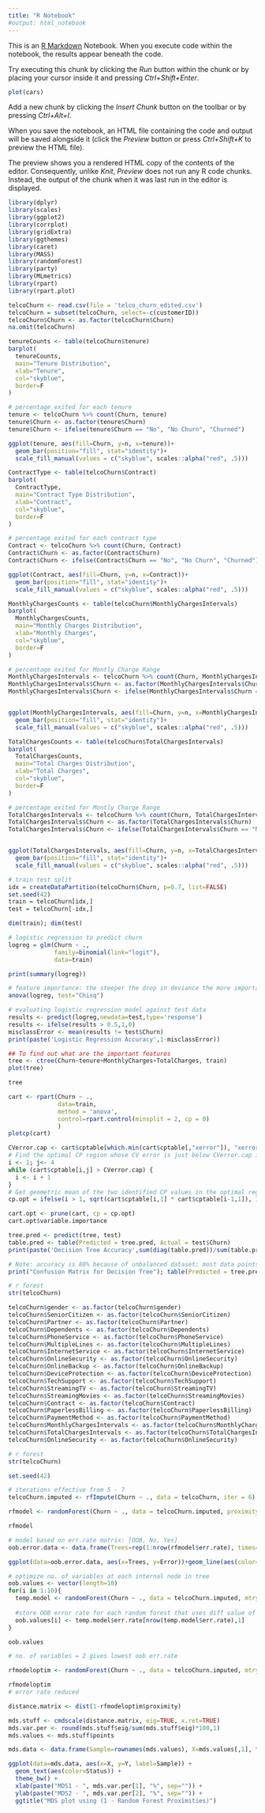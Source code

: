 ```yaml
---
title: "R Notebook"
#output: html_notebook
---
```


This is an [R Markdown](http://rmarkdown.rstudio.com) Notebook. When you execute code within the notebook, the results appear beneath the code. 

Try executing this chunk by clicking the *Run* button within the chunk or by placing your cursor inside it and pressing *Ctrl+Shift+Enter*. 

```r
plot(cars)
```

Add a new chunk by clicking the *Insert Chunk* button on the toolbar or by pressing *Ctrl+Alt+I*.

When you save the notebook, an HTML file containing the code and output will be saved alongside it (click the *Preview* button or press *Ctrl+Shift+K* to preview the HTML file).

The preview shows you a rendered HTML copy of the contents of the editor. Consequently, unlike *Knit*, *Preview* does not run any R code chunks. Instead, the output of the chunk when it was last run in the editor is displayed.

```r
library(dplyr)
library(scales)
library(ggplot2)
library(corrplot)
library(gridExtra)
library(ggthemes)
library(caret)
library(MASS)
library(randomForest)
library(party)
library(MLmetrics)
library(rpart)
library(rpart.plot)
```

```r
telcoChurn <- read.csv(file = 'telco_churn_edited.csv')
telcoChurn = subset(telcoChurn, select=-c(customerID))
telcoChurn$Churn <- as.factor(telcoChurn$Churn)
na.omit(telcoChurn)

```

```r
tenureCounts <- table(telcoChurn$tenure)
barplot(
  tenureCounts,
  main="Tenure Distribution",
  xlab="Tenure",
  col="skyblue",
  border=F
)
```

```r
# percentage exited for each tenure
tenure <- telcoChurn %>% count(Churn, tenure)
tenure$Churn <- as.factor(tenure$Churn)
tenure$Churn <- ifelse(tenure$Churn == "No", "No Churn", "Churned")

ggplot(tenure, aes(fill=Churn, y=n, x=tenure))+
  geom_bar(position="fill", stat="identity")+
  scale_fill_manual(values = c("skyblue", scales::alpha("red", .5)))

```

```r
ContractType <- table(telcoChurn$Contract)
barplot(
  ContractType,
  main="Contract Type Distribution",
  xlab="Contract",
  col="skyblue",
  border=F
)
```

```r
# percentage exited for each contract type
Contract <- telcoChurn %>% count(Churn, Contract)
Contract$Churn <- as.factor(Contract$Churn)
Contract$Churn <- ifelse(Contract$Churn == "No", "No Churn", "Churned")

ggplot(Contract, aes(fill=Churn, y=n, x=Contract))+
  geom_bar(position="fill", stat="identity")+
  scale_fill_manual(values = c("skyblue", scales::alpha("red", .5)))
```

```r
MonthlyChargesCounts <- table(telcoChurn$MonthlyChargesIntervals)
barplot(
  MonthlyChargesCounts,
  main="Monthly Charges Distribution",
  xlab="Monthly Charges",
  col="skyblue",
  border=F
)
```

```r
# percentage exited for Montly Charge Range
MonthlyChargesIntervals <- telcoChurn %>% count(Churn, MonthlyChargesIntervals)
MonthlyChargesIntervals$Churn <- as.factor(MonthlyChargesIntervals$Churn)
MonthlyChargesIntervals$Churn <- ifelse(MonthlyChargesIntervals$Churn == "No", "No Churn", "Churned")


ggplot(MonthlyChargesIntervals, aes(fill=Churn, y=n, x=MonthlyChargesIntervals))+
  geom_bar(position="fill", stat="identity")+
  scale_fill_manual(values = c("skyblue", scales::alpha("red", .5)))
```

```r
TotalChargesCounts <- table(telcoChurn$TotalChargesIntervals)
barplot(
  TotalChargesCounts,
  main="Total Charges Distribution",
  xlab="Total Charges",
  col="skyblue",
  border=F
)
```

```r
# percentage exited for Montly Charge Range
TotalChargesIntervals <- telcoChurn %>% count(Churn, TotalChargesIntervals)
TotalChargesIntervals$Churn <- as.factor(TotalChargesIntervals$Churn)
TotalChargesIntervals$Churn <- ifelse(TotalChargesIntervals$Churn == "No", "No Churn", "Churned")


ggplot(TotalChargesIntervals, aes(fill=Churn, y=n, x=TotalChargesIntervals))+
  geom_bar(position="fill", stat="identity")+
  scale_fill_manual(values = c("skyblue", scales::alpha("red", .5)))
```

```r
# train test split
idx = createDataPartition(telcoChurn$Churn, p=0.7, list=FALSE)
set.seed(42)
train = telcoChurn[idx,]
test = telcoChurn[-idx,]

dim(train); dim(test)
```

```r
# logistic regression to predict churn
logreg = glm(Churn ~ .,
             family=binomial(link="logit"),
             data=train)

print(summary(logreg))

```
```r
# feature importance: the steeper the drop in deviance the more important the feature
anova(logreg, test="Chisq")
```
```r
# evaluating logistic regression model against test data
results <- predict(logreg,newdata=test,type='response')
results <- ifelse(results > 0.5,1,0)
misclassError <- mean(results != test$Churn)
print(paste('Logistic Regression Accuracy',1-misclassError))
```
```r
## To find out what are the important features 
tree <- ctree(Churn~tenure+MonthlyCharges+TotalCharges, train)
plot(tree)
```
```r
tree
```
```r
cart <- rpart(Churn ~ ., 
              data=train, 
              method = 'anova', 
              control=rpart.control(minsplit = 2, cp = 0)
              )
plotcp(cart)
```
```r
CVerror.cap <- cart$cptable[which.min(cart$cptable[,"xerror"]), "xerror"] + cart$cptable[which.min(cart$cptable[,"xerror"]), "xstd"]
# Find the optimal CP region whose CV error is just below CVerror.cap in maximal tree cart1.
i <- 1; j<- 4
while (cart$cptable[i,j] > CVerror.cap) {
  i <- i + 1
}
# Get geometric mean of the two identified CP values in the optimal region if optimal tree has at least one split.
cp.opt = ifelse(i > 1, sqrt(cart$cptable[i,1] * cart$cptable[i-1,1]), 1)
```

```r
cart.opt <- prune(cart, cp = cp.opt)
cart.opt$variable.importance
```

```r
tree.pred <- predict(tree, test)
table.pred <- table(Predicted = tree.pred, Actual = test$Churn)
print(paste('Decision Tree Accuracy',sum(diag(table.pred))/sum(table.pred)))
```
```r
# Note: accuracy is 80% because of unbalanced dataset; most data points have Exited = 0. From the confusion matrix, we can see that there are a lot of false negatives
print("Confusion Matrix for Decision Tree"); table(Predicted = tree.pred, Actual = test$Churn)
```

```r
# r forest
str(telcoChurn)
```

```r
telcoChurn$gender <- as.factor(telcoChurn$gender)
telcoChurn$SeniorCitizen <- as.factor(telcoChurn$SeniorCitizen)
telcoChurn$Partner <- as.factor(telcoChurn$Partner)
telcoChurn$Dependents <- as.factor(telcoChurn$Dependents)
telcoChurn$PhoneService <- as.factor(telcoChurn$PhoneService)
telcoChurn$MultipleLines <- as.factor(telcoChurn$MultipleLines)
telcoChurn$InternetService <- as.factor(telcoChurn$InternetService)
telcoChurn$OnlineSecurity <- as.factor(telcoChurn$OnlineSecurity)
telcoChurn$OnlineBackup <- as.factor(telcoChurn$OnlineBackup)
telcoChurn$DeviceProtection <- as.factor(telcoChurn$DeviceProtection)
telcoChurn$TechSupport <- as.factor(telcoChurn$TechSupport)
telcoChurn$StreamingTV <- as.factor(telcoChurn$StreamingTV)
telcoChurn$StreamingMovies <- as.factor(telcoChurn$StreamingMovies)
telcoChurn$Contract <- as.factor(telcoChurn$Contract)
telcoChurn$PaperlessBilling <- as.factor(telcoChurn$PaperlessBilling)
telcoChurn$PaymentMethod <- as.factor(telcoChurn$PaymentMethod)
telcoChurn$MonthlyChargesIntervals <- as.factor(telcoChurn$MonthlyChargesIntervals)
telcoChurn$TotalChargesIntervals <- as.factor(telcoChurn$TotalChargesIntervals)
telcoChurn$OnlineSecurity <- as.factor(telcoChurn$OnlineSecurity)
```

```r
# r forest
str(telcoChurn)
```

```r
set.seed(42)

# iterations effective from 5 - 7
telcoChurn.imputed <- rfImpute(Churn ~ ., data = telcoChurn, iter = 6)
```
```r
rfmodel <- randomForest(Churn ~ ., data = telcoChurn.imputed, proximity = TRUE)
```

```r
rfmodel
```

```r
# model based on err.rate matrix: [OOB, No, Yes]
oob.error.data <- data.frame(Trees=rep(1:nrow(rfmodel$err.rate), times=3), Type=rep(c("OOB", "No", "Yes"), each=nrow(rfmodel$err.rate)), Error=c(rfmodel$err.rate[,"OOB"], rfmodel$err.rate[,"No"], rfmodel$err.rate[,"Yes"]))

ggplot(data=oob.error.data, aes(x=Trees, y=Error))+geom_line(aes(color=Type))
```

```r
# optimize no. of variables at each internal node in tree
oob.values <- vector(length=10)
for(i in 1:10){
  temp.model <- randomForest(Churn ~ ., data = telcoChurn.imputed, mtry=i, ntree=1000)
  
  #store OOB error rate for each random forest that uses diff value of i
  oob.values[i] <- temp.model$err.rate[nrow(temp.model$err.rate),1]
}

oob.values
```

```r
# no. of variables = 2 gives lowest oob err.rate

rfmodeloptim <- randomForest(Churn ~ ., data = telcoChurn.imputed, mtry=2, proximity = TRUE)
```

```r
rfmodeloptim
# error rate reduced
```

```r
distance.matrix <- dist(1-rfmodeloptim$proximity)

mds.stuff <- cmdscale(distance.matrix, eig=TRUE, x.ret=TRUE)
mds.var.per <- round(mds.stuff$eig/sum(mds.stuff$eig)*100,1)
mds.values <- mds.stuff$points

mds.data <- data.frame(Sample=rownames(mds.values), X=mds.values[,1], Y=mds.values[,2], Status=data.imputed$hd)

ggplot(data=mds.data, aes(x=X, y=Y, label=Sample)) +
  geom_text(aes(color=Status)) +
  theme_bw() +
  xlab(paste("MDS1 - ", mds.var.per[1], "%", sep="")) +
  ylab(paste("MDS2 - ", mds.var.per[2], "%", sep="")) +
  ggtitle("MDS plot using (1 - Random Forest Proximities)")
```




